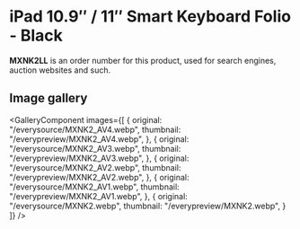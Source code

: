
# iPad 10.9″ / 11″ Smart Keyboard Folio - Black

<Callout type='info' emoji='👉🏻'>**MXNK2LL** is an order number for this product, used for search engines, auction websites and such.</Callout>

## Image gallery

<GalleryComponent
    images={[
      {
        original: "/everysource/MXNK2_AV4.webp",
        thumbnail: "/everypreview/MXNK2_AV4.webp",
      },
      {
        original: "/everysource/MXNK2_AV3.webp",
        thumbnail: "/everypreview/MXNK2_AV3.webp",
      },
      {
        original: "/everysource/MXNK2_AV2.webp",
        thumbnail: "/everypreview/MXNK2_AV2.webp",
      },
      {
        original: "/everysource/MXNK2_AV1.webp",
        thumbnail: "/everypreview/MXNK2_AV1.webp",
      },
      {
        original: "/everysource/MXNK2.webp",
        thumbnail: "/everypreview/MXNK2.webp",
      }
    ]}
  />
